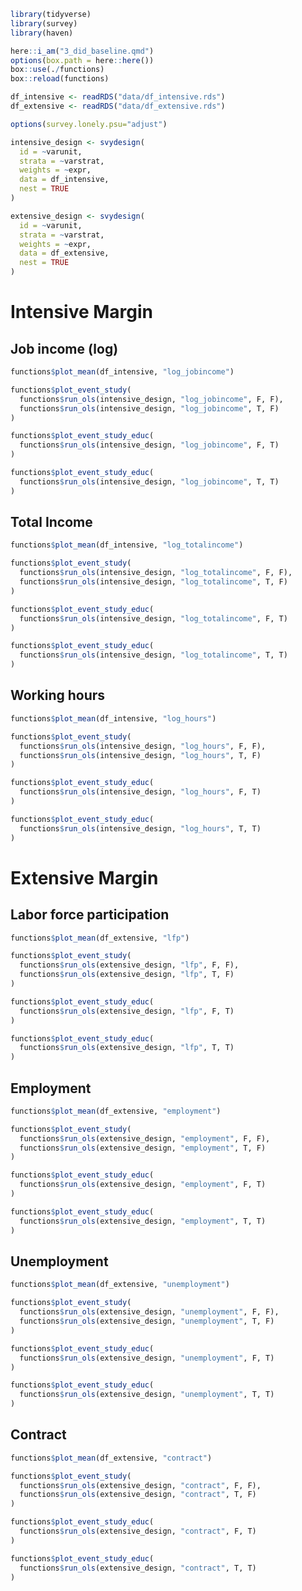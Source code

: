```r
library(tidyverse)
library(survey)
library(haven)

here::i_am("3_did_baseline.qmd")
options(box.path = here::here())
box::use(./functions)
box::reload(functions)

df_intensive <- readRDS("data/df_intensive.rds")
df_extensive <- readRDS("data/df_extensive.rds")
```

```r
options(survey.lonely.psu="adjust")

intensive_design <- svydesign(
  id = ~varunit, 
  strata = ~varstrat, 
  weights = ~expr, 
  data = df_intensive, 
  nest = TRUE
)

extensive_design <- svydesign(
  id = ~varunit, 
  strata = ~varstrat, 
  weights = ~expr, 
  data = df_extensive, 
  nest = TRUE
)
```

# Intensive Margin

## Job income (log)

```r
functions$plot_mean(df_intensive, "log_jobincome")
```


```r
functions$plot_event_study(
  functions$run_ols(intensive_design, "log_jobincome", F, F), 
  functions$run_ols(intensive_design, "log_jobincome", T, F)
)
```

```r
functions$plot_event_study_educ(
  functions$run_ols(intensive_design, "log_jobincome", F, T)
)

functions$plot_event_study_educ(
  functions$run_ols(intensive_design, "log_jobincome", T, T)
)
```



## Total Income

```r
functions$plot_mean(df_intensive, "log_totalincome")
```


```r
functions$plot_event_study(
  functions$run_ols(intensive_design, "log_totalincome", F, F), 
  functions$run_ols(intensive_design, "log_totalincome", T, F)
)
```

```r
functions$plot_event_study_educ(
  functions$run_ols(intensive_design, "log_totalincome", F, T)
)

functions$plot_event_study_educ(
  functions$run_ols(intensive_design, "log_totalincome", T, T)
)
```



## Working hours

```r
functions$plot_mean(df_intensive, "log_hours")
```

```r
functions$plot_event_study(
  functions$run_ols(intensive_design, "log_hours", F, F),
  functions$run_ols(intensive_design, "log_hours", T, F)
)
```

```r
functions$plot_event_study_educ(
  functions$run_ols(intensive_design, "log_hours", F, T)
)

functions$plot_event_study_educ(
  functions$run_ols(intensive_design, "log_hours", T, T)
)
```



# Extensive Margin

## Labor force participation

```r
functions$plot_mean(df_extensive, "lfp")
```

```r
functions$plot_event_study(
  functions$run_ols(extensive_design, "lfp", F, F),
  functions$run_ols(extensive_design, "lfp", T, F)
)
```

```r
functions$plot_event_study_educ(
  functions$run_ols(extensive_design, "lfp", F, T)
)

functions$plot_event_study_educ(
  functions$run_ols(extensive_design, "lfp", T, T)
)
```



## Employment

```r
functions$plot_mean(df_extensive, "employment")
```

```r
functions$plot_event_study(
  functions$run_ols(extensive_design, "employment", F, F),
  functions$run_ols(extensive_design, "employment", T, F)
)
```

```r
functions$plot_event_study_educ(
  functions$run_ols(extensive_design, "employment", F, T)
)

functions$plot_event_study_educ(
  functions$run_ols(extensive_design, "employment", T, T)
)
```



## Unemployment

```r
functions$plot_mean(df_extensive, "unemployment")
```

```r
functions$plot_event_study(
  functions$run_ols(extensive_design, "unemployment", F, F),
  functions$run_ols(extensive_design, "unemployment", T, F)
)
```

```r
functions$plot_event_study_educ(
  functions$run_ols(extensive_design, "unemployment", F, T)
)

functions$plot_event_study_educ(
  functions$run_ols(extensive_design, "unemployment", T, T)
)
```



## Contract

```r
functions$plot_mean(df_extensive, "contract")
```


```r
functions$plot_event_study(
  functions$run_ols(extensive_design, "contract", F, F), 
  functions$run_ols(extensive_design, "contract", T, F)
)
```

```r
functions$plot_event_study_educ(
  functions$run_ols(extensive_design, "contract", F, T)
)

functions$plot_event_study_educ(
  functions$run_ols(extensive_design, "contract", T, T)
)
```

